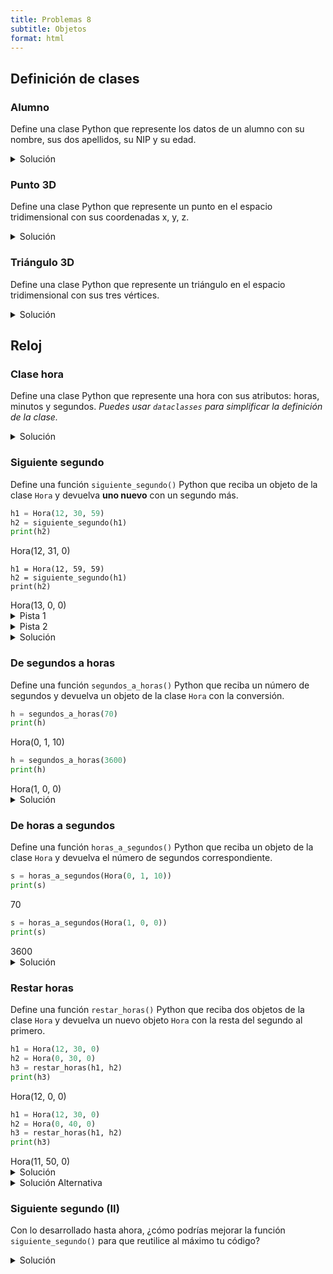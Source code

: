 ```yaml
---
title: Problemas 8
subtitle: Objetos
format: html
---
```


## Definición de clases

### Alumno

Define una clase Python que represente los datos de un alumno con su nombre, sus dos apellidos, su NIP y su edad.

<details>
<summary>Solución</summary>

```python
class Alumno:
    nombre: str
    apellido1: str
    apellido2: str
    nip: int
    edad: int
```

</details>

### Punto 3D

Define una clase Python que represente un punto en el espacio tridimensional con sus coordenadas x, y, z.

<details>
<summary>Solución</summary>

```python
class Punto:
    x: float
    y: float
    z: float
```

</details>

### Triángulo 3D

Define una clase Python que represente un triángulo en el espacio tridimensional con sus tres vértices.

<details>
<summary>Solución</summary>

```python
class Triangulo:
    v1: Punto
    v2: Punto
    v3: Punto
```

</details>

## Reloj

### Clase hora

Define una clase Python que represente una hora con sus atributos: horas, minutos y segundos.
_Puedes usar `dataclasses` para simplificar la definición de la clase._

<details>
<summary>Solución</summary>

```python
import dataclasses

@dataclasses.dataclass
class Hora:
    horas: int
    minutos: int
    segundos: int
```

</details>

### Siguiente segundo

Define una función `siguiente_segundo()` Python que reciba un objeto de la clase `Hora` y devuelva **uno nuevo** con un segundo más.

```python
h1 = Hora(12, 30, 59)
h2 = siguiente_segundo(h1)
print(h2)
```

| Hora(12, 31, 0)

```print
h1 = Hora(12, 59, 59)
h2 = siguiente_segundo(h1)
print(h2)
```
| Hora(13, 0, 0)

<details>
<summary>Pista 1</summary>

- Como el objetivo es devolver un nuevo objeto, crea una copia del mismo al principio de la función.
- Piensa que el mecanismo es similar a las "las sumas con llevadas".

</details>

<details>
<summary>Pista 2</summary>
De forma similar a las sumas con llevadas:

- Añade 1 al atributo `segundos`.
- Si uno de los "dígitos" llega a su límite, vuelve a 0 y añade 1 al siguiente.

</details>

<details>
<summary>Solución</summary>

```python
def siguiente_segundo(anterior):
    siguiente = Hora(anterior.horas, anterior.minutos, anterior.segundos + 1)

    if siguiente.segundos == 60:
        siguiente.segundos = 0
        siguiente.minutos += 1

    if siguiente.minutos == 60:
        siguiente.minutos = 0
        siguiente.horas += 1

    if siguiente.horas == 24:
        siguiente.horas = 0

    return siguiente

```

</details>

### De segundos a horas

Define una función `segundos_a_horas()` Python que reciba un número de segundos y devuelva un objeto de la clase `Hora` con la conversión.

```python
h = segundos_a_horas(70)
print(h)
```

| Hora(0, 1, 10)

```python
h = segundos_a_horas(3600)
print(h)
```

| Hora(1, 0, 0)

<details>
<summary>Solución</summary>

```python
def segundos_a_horas(segundos):
    horas = segundos // 3600
    minutos = (segundos % 3600) // 60
    segundos = (segundos % 3600) % 60
    return Hora(horas, minutos, segundos)
```

</details>

### De horas a segundos

Define una función `horas_a_segundos()` Python que reciba un objeto de la clase `Hora` y devuelva el número de segundos correspondiente.

```python
s = horas_a_segundos(Hora(0, 1, 10))
print(s)
```

| 70

```python
s = horas_a_segundos(Hora(1, 0, 0))
print(s)
```

| 3600

<details>
<summary>Solución</summary>

```python
def horas_a_segundos(hora):
    return hora.horas * 3600 + hora.minutos * 60 + hora.segundos
```

</details>

### Restar horas

Define una función `restar_horas()` Python que reciba dos objetos de la clase `Hora` y devuelva un nuevo objeto `Hora` con la resta del segundo al primero.

```python
h1 = Hora(12, 30, 0)
h2 = Hora(0, 30, 0)
h3 = restar_horas(h1, h2)
print(h3)
```

| Hora(12, 0, 0)

```python
h1 = Hora(12, 30, 0)
h2 = Hora(0, 40, 0)
h3 = restar_horas(h1, h2)
print(h3)
```

| Hora(11, 50, 0)

<details>
<summary>Solución</summary>

```python
def restar_horas(h1, h2):
    segundos_h1 = h1.horas * 3600 + h1.minutos * 60 + h1.segundos
    segundos_h2 = h2.horas * 3600 + h2.minutos * 60 + h2.segundos
    segundos = segundos_h1 - segundos_h2
    return segundos_a_horas(segundos)
```

</details>

<details>
<summary>Solución Alternativa</summary>

```python
def restar_horas(h1, h2):
    segundos = horas_a_segundos(h1) - horas_a_segundos(h2)
    return segundos_a_horas(segundos)
```

</details>

### Siguiente segundo (II)

Con lo desarrollado hasta ahora, ¿cómo podrías mejorar la función `siguiente_segundo()` para que reutilice al máximo tu código?

<details>
<summary>Solución</summary>

```python
def siguiente_segundo(hora):
    segundos = horas_a_segundos(hora) + 1
    return segundos_a_horas(segundos)
```

</details>

<!-- TODO: Mover a otra sección
## Calculadora de números complejos

- Escribe un programa Python que implemente una **calculadora de números complejos** con las siguientes operaciones: suma y resta.
- El programa debe:
    - **Pedir al usuario** que introduzca dos números complejos.
    - **Pedir al usuario** que introduzca la operación a realizar.
    - **Calcular** el resultado de la operación.
    - **Mostrar el resultado** con la forma: `{real} + {imag} i`.

### Definir los tipos de datos necesarios

Define:

- `NumeroComplejo`

<details>
<summary>Solución</summary>

```python
from dataclasses import dataclass

@dataclass
class NumeroComplejo:
    real: float
    imag: float
```

</details>

### Pedir datos al usuario:

Define:

- `pedir_numero_complejo() -> NumeroComplejo`
- `pedir_operacion() -> str`

<details>
<summary>Solución</summary>

```python
def pedir_numero_complejo():
    print("Introduce la parte real:")
    real = float(input())
    print("Introduce la parte imaginaria:")
    imag = float(input())
    return NumeroComplejo(real, imag)


def pedir_operacion():
    print("Introduce la operación:")
    return input()
```

</details>

### Operaciones

- Operaciones:
    - `suma(NumeroComplejo, NumeroComplejo) -> NumeroComplejo`
    - `resta(NumeroComplejo, NumeroComplejo) -> NumeroComplejo`

<details>
<summary>Solución</summary>

```python
def suma(c1, c2):
    return NumeroComplejo(c1.real + c2.real, c1.imag + c2.imag)

def resta(c1, c2):
    return NumeroComplejo(c1.real - c2.real, c1.imag - c2.imag)

```

</details>

### Programa principal

Desarrolla el programa principal:

<details>
<summary>Solución</summary>

```python
c1 = pedir_numero_complejo()
c2 = pedir_numero_complejo()
operacion = pedir_operacion()

if operacion == "+":
    resultado = suma(c1, c2)
elif operacion == "-":
    resultado = resta(c1, c2)
else:
    print("Operación no válida")

print(f"{resultado.real} + {resultado.imag}i")
```

</details>
-->

